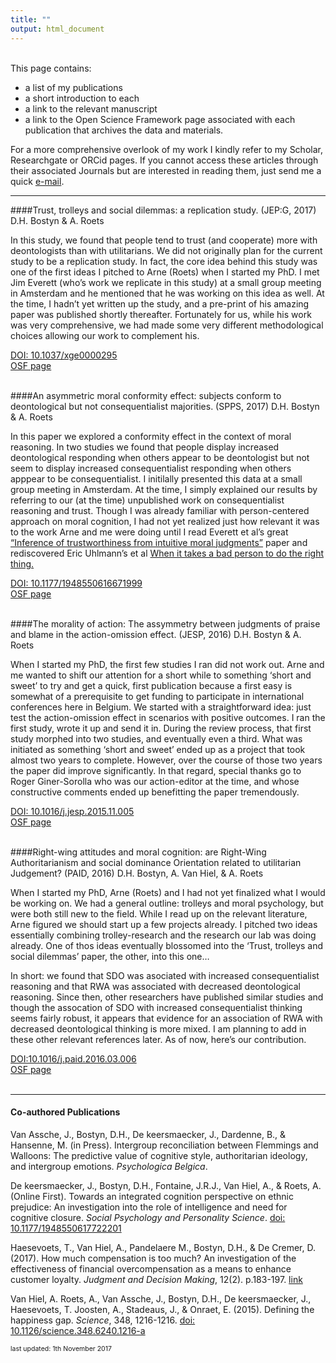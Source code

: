 ```yaml
---
title: ""
output: html_document
---
```

<br>
This page contains:  
  
-  a list of my publications  
-  a short introduction to  each  
-  a link to the relevant manuscript  
-  a link to the  Open Science Framework page associated with each publication that archives the data and materials.   
  
For a more comprehensive overlook of my work I kindly refer to my Scholar, Researchgate or ORCid pages. If you cannot access these articles through their associated Journals but are interested in reading them, just send me a quick <a href="mailto:dries.bostyn@ugent.be">e-mail</a>.

***

####Trust, trolleys and social dilemmas: a replication study. (JEP:G, 2017)
D.H. Bostyn & A. Roets

In this study, we found that people tend to trust (and cooperate) more with deontologists than with utilitarians. We did not originally plan for the current study to be a replication study. In fact, the core idea behind this study was one of the first ideas I pitched to Arne (Roets) when I started my PhD. I met Jim Everett (who's work we replicate in this study) at a small group meeting in Amsterdam and he mentioned that he was working on this idea as well. At the time, I hadn't yet written up the study, and a pre-print of his amazing paper was published shortly thereafter. Fortunately for us, while his work was very comprehensive, we had made some very different methodological choices allowing our work to complement his. 

<a href="https://doi.org/10.1037/xge0000295">DOI: 10.1037/xge0000295</a><br>
<a href="https://osf.io/s5bqr/">OSF page</a>  
&nbsp;

####An asymmetric moral conformity effect: subjects conform to deontological but not consequentialist majorities. (SPPS, 2017)
D.H. Bostyn & A. Roets

In this paper we explored a conformity effect in the context of moral reasoning. In two studies we found that people display increased deontological responding when others appear to be deontologist but not seem to display increased consequentialist responding when others apppear to be consequentialist. I initilally presented this data at a small group meeting in Amsterdam. At the time, I simply explained our results by referring to our (at the time) unpublished work on consequentialist reasoning and trust. Though I was already familiar with person-centered approach on moral cognition, I had not yet realized just how relevant it was to the work Arne and me were doing until I read Everett et al's great <a href="http://dx.doi.org/10.1037/xge0000165">"Inference of trustworthiness from intuitive moral judgments"</a> paper and rediscovered Eric Uhlmann's et al <a href=" https://doi.org/10.1016/j.cognition.2012.10.005"> When it takes a bad person to do the right thing.  

<a href="https://doi.org/10.1177/1948550616671999">DOI: 10.1177/1948550616671999</a><br>
<a href="https://osf.io/b5rp7/">OSF page</a>  
&nbsp;
  
####The morality of action: The assymmetry between judgments of praise and blame in the action-omission effect. (JESP, 2016)
D.H. Bostyn & A. Roets

When I started my PhD, the first few studies I ran did not work out. Arne and me wanted to shift our attention for a short while to something 'short and sweet' to try and get a quick, first publication because a first easy is somewhat of a prerequisite to get funding to participate in international conferences here in Belgium. We started with a straightforward idea: just test the action-omission effect in scenarios with positive outcomes. I ran the first study, wrote it up and send it in. During the review process, that first study morphed into two studies, and eventually even a third. What was initiated as something 'short and sweet' ended up as a project that took almost two years to complete. However, over the course of those two years the paper did improve significantly. In that regard, special thanks go to Roger Giner-Sorolla who was our action-editor at the time, and whose constructive comments ended up benefitting the paper tremendously.

<a href="https://doi.org/10.1016/j.jesp.2015.11.005">DOI: 10.1016/j.jesp.2015.11.005</a><br>
<a href="https://osf.io/9rkjt/">OSF page</a>  
&nbsp;  
  
####Right-wing attitudes and moral cognition: are Right-Wing Authoritarianism and social dominance Orientation related to utilitarian Judgement? (PAID, 2016)
D.H. Bostyn, A. Van Hiel, & A. Roets

When I started my PhD, Arne (Roets) and I had not yet finalized what I would be working on. We had a general outline: trolleys and moral psychology, but were both still new to the field. While I read up on the relevant literature, Arne figured we should start up a few projects already. I pitched two ideas essentially combining trolley-research and the research our lab was doing already. One of thos ideas eventually blossomed into the 'Trust, trolleys and social dilemmas' paper, the other, into this one... 

In short: we found that SDO was asociated with increased consequentialist reasoning and that RWA was associated with decreased deontological reasoning. Since then,  other researchers have published  similar studies and though the assocation of SDO with increased consequentialist thinking seems fairly robust, it appears that evidence for an association of RWA with decreased deontological thinking is more mixed. I am planning to add in these other relevant references later. As of now, here's our contribution.

<a href="https://doi.org/10.1016/j.paid.2016.03.006">DOI:10.1016/j.paid.2016.03.006</a><br>
<a href="https://osf.io/sne78/">OSF page</a>  
&nbsp;
  
***

#### Co-authored Publications
Van Assche, J., Bostyn, D.H., De keersmaecker, J., Dardenne, B., & Hansenne, M. (in Press). Intergroup reconciliation between Flemmings and Walloons: The predictive value of cognitive style, authoritarian ideology, and intergroup emotions. *Psychologica Belgica*. 

De keersmaecker, J., Bostyn, D.H., Fontaine, J.R.J., Van Hiel, A., & Roets, A. (Online First). Towards an integrated cognition perspective on ethnic prejudice: An investigation into the role of intelligence and need for cognitive closure. *Social Psychology and Personality Science*. <a href="https://doi.org/10.1177/1948550617722201">doi: 10.1177/1948550617722201</a>

Haesevoets, T.,  Van Hiel, A., Pandelaere M., Bostyn, D.H., & De Cremer, D. (2017). How much compensation is too much? An investigation of the effectiveness of financial overcompensation as a means to enhance customer loyalty. *Judgment and Decision Making*, 12(2). p.183-197. <a href="http://journal.sjdm.org/16/16929/jdm16929.html">link</a>

Van Hiel, A. Roets, A., Van Assche, J., Bostyn, D.H., De keersmaecker, J., Haesevoets, T. Joosten, A., Stadeaus, J., & Onraet, E. (2015). Defining the happiness gap. *Science*, 348, 1216-1216. <a href="https://doi.org/10.1126/science.348.6240.1216-a">doi: 10.1126/science.348.6240.1216-a</a>
 


<p style="font-size:75%;">last updated: 1th November 2017<p>

<br>